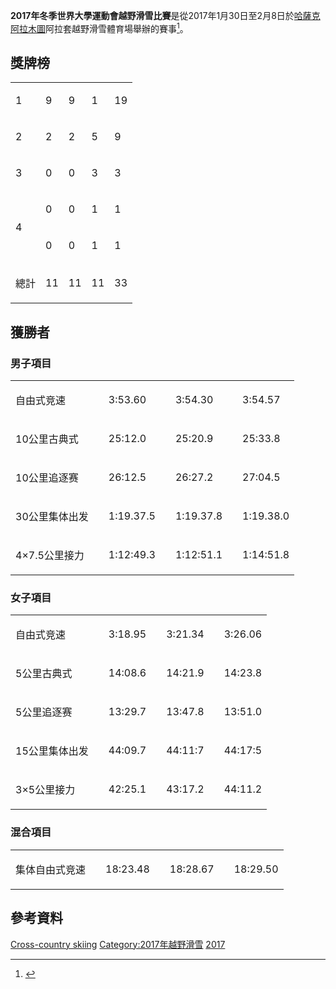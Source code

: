 {{Infobox Universiade event
| event = 越野滑雪
| games = 2017年冬季世界大學運動會
| image = [[File:Cross_country_skiing_pictogram.svg|100px]]
| venue = 阿拉套越野滑雪體育場
| dates = {{Start date|2017|1|30}} – {{Start date|2017|2|8}}
| competitors = 171
| nations = 28
| teams = 
| governing_body = 
| win_value =
| gold = 
| goldNOC = 
| silver = 
| silverNOC = 
| bronze = 
| bronzeNOC = 
| prev = [[2015年冬季世界大學運動會越野滑雪比賽|2015]]
| next = [[2019年冬季世界大學運動會越野滑雪比賽|2019]]
}}
'''2017年冬季世界大學運動會越野滑雪比賽'''是從2017年1月30日至2月8日於[[哈薩克|哈薩克]][[阿拉木圖|阿拉木圖]]阿拉套越野滑雪體育場舉辦的賽事<ref>{{cite web|url=https://almaty2017.com/universiade/kinds-of-sport/cross-country-skiing|title=Cross-country skiing|publisher=almaty2017.com|accessdate=2017-01-31|deadurl=yes|archiveurl=https://web.archive.org/web/20170130104508/https://almaty2017.com/universiade/kinds-of-sport/cross-country-skiing|archivedate=2017-01-30}}</ref>。

== 獎牌榜 ==
{| {{RankedMedalTable}}
|- 
| 1 || align=left | {{flagIOC2|RUS|2017年冬季世界大學運動會}} || 9 || 9 || 1 || 19
|- bgcolor=#ccccff
| 2 || align=left | {{flagIOC2|KAZ|2017年冬季世界大學運動會}} || 2 || 2 || 5 || 9
|- 
| 3 || align=left | {{flagIOC2|FRA|2017年冬季世界大學運動會}} || 0 || 0 || 3 || 3
|- 
| rowspan=2|4 || align=left | {{flagIOC2|ARM|2017年冬季世界大學運動會}} || 0 || 0 || 1 || 1
|- 
| align=left | {{flagIOC2|CZE|2017年冬季世界大學運動會}} || 0 || 0 || 1 || 1
|-
! colspan=2 | 總計 || 11 || 11 || 11 || 33
|}

== 獲勝者 ==
=== 男子項目 ===
{| {{MedalistTable|type=项目|columns=2}}
|-
| 自由式竞速
|{{flagIOC2medalist|[[Ivan_Lyuft|Ivan Lyuft]]|KAZ|2017年冬季世界大學運動會}} || 3:53.60
|{{flagIOC2medalist|[[Vladimir_Frolov|Vladimir Frolov]]|RUS|2017年冬季世界大學運動會}} || 3:54.30
|{{flagIOC2medalist|[[Egor_Berezin|Egor Berezin]]|RUS|2017年冬季世界大學運動會}} || 3:54.57
|-
| 10公里古典式
|{{flagIOC2medalist|[[Valeriy_Gontar|Valeriy Gontar]]|RUS|2017年冬季世界大學運動會}} || 25:12.0
|{{flagIOC2medalist|[[Dmitriy_Rostovtsev|Dmitriy Rostovtsev]]|RUS|2017年冬季世界大學運動會}} || 25:20.9
|{{flagIOC2medalist|[[Alexandre_Pouye|Alexandre Pouye]]|FRA|2017年冬季世界大學運動會}} || 25:33.8
|-
| 10公里追逐赛
|{{flagIOC2medalist|[[Dmitriy_Rostovtsev|Dmitriy Rostovtsev]]|RUS|2017年冬季世界大學運動會}} || 26:12.5
|{{flagIOC2medalist|[[Valeriy_Gontar|Valeriy Gontar]]|RUS|2017年冬季世界大學運動會}} || 26:27.2
|{{flagIOC2medalist|[[Sergey_Mikayelyan|Sergey Mikayelyan]]|ARM|2017年冬季世界大學運動會}} || 27:04.5
|-
| 30公里集体出发
|{{flagIOC2medalist|[[Dmitriy_Rostovtsev|Dmitriy Rostovtsev]]|RUS|2017年冬季世界大學運動會}} || 1:19.37.5
|{{flagIOC2medalist|[[Valeriy_Gontar|Valeriy Gontar]]|RUS|2017年冬季世界大學運動會}} || 1:19.37.8
|{{flagIOC2medalist|[[Sergey_Malychev|Sergey Malychev]]|KAZ|2017年冬季世界大學運動會}} ||1:19.38.0
|-
| 4×7.5公里接力
|{{flagIOC2team|RUS|2017年冬季世界大學運動會}} || 1:12:49.3
|{{flagIOC2team|KAZ|2017年冬季世界大學運動會}} || 1:12:51.1
|{{flagIOC2team|CZE|2017年冬季世界大學運動會}} || 1:14:51.8
|}

=== 女子項目 ===
{| {{MedalistTable|type=项目|columns=2}}
|-
| 自由式竞速
|{{flagIOC2medalist|[[Maria_Davydenkova|Maria Davydenkova]]|RUS|2017年冬季世界大學運動會}} || 3:18.95
|{{flagIOC2medalist|[[Lilia_Vasilieva|Lilia Vasilieva]]|RUS|2017年冬季世界大學運動會}} || 3:21.34
|{{flagIOC2medalist|[[Anna_Stoyan|Anna Stoyan]]|KAZ|2017年冬季世界大學運動會}} || 3:26.06
|-
| 5公里古典式
|{{flagIOC2medalist|[[Lilia_Vasilieva|Lilia Vasilieva]]|RUS|2017年冬季世界大學運動會}} || 14:08.6
|{{flagIOC2medalist|[[Anna_Nechaevskaya|Anna Nechaevskaya]]|RUS|2017年冬季世界大學運動會}} || 14:21.9
|{{flagIOC2medalist|[[Anna_Shevchenko|Anna Shevchenko]]|KAZ|2017年冬季世界大學運動會}} || 14:23.8
|-
| 5公里追逐赛
|{{flagIOC2medalist|[[Anna_Nechaevskaya|Anna Nechaevskaya]]|RUS|2017年冬季世界大學運動會}} || 13:29.7
|{{flagIOC2medalist|[[Lilia_Vasilieva|Lilia Vasilieva]]|RUS|2017年冬季世界大學運動會}} || 13:47.8
|{{flagIOC2medalist|[[Anna_Shevchenko|Anna Shevchenko]]|KAZ|2017年冬季世界大學運動會}} || 13:51.0
|-
| 15公里集体出发
|{{flagIOC2medalist|[[Lilia_Vasilieva|Lilia Vasilieva]]|RUS|2017年冬季世界大學運動會}} || 44:09.7
|{{flagIOC2medalist|[[Anna_Nechaevskaya|Anna Nechaevskaya]]|RUS|2017年冬季世界大學運動會}} || 44:11:7
|{{flagIOC2medalist|[[Anna_Shevchenko|Anna Shevchenko]]|KAZ|2017年冬季世界大學運動會}} || 44:17:5
|-
| 3×5公里接力
|{{flagIOC2team|RUS|2017年冬季世界大學運動會}} || 42:25.1
|{{flagIOC2team|KAZ|2017年冬季世界大學運動會}} || 43:17.2
|{{flagIOC2team|FRA|2017年冬季世界大學運動會}} || 44:11.2
|}

=== 混合項目 ===
{| {{MedalistTable|type=项目|columns=2}}
|-
| 集体自由式竞速
|{{flagIOC2team|KAZ|2017年冬季世界大學運動會}} || 18:23.48
|{{flagIOC2team|RUS|2017年冬季世界大學運動會}} || 18:28.67 
|{{flagIOC2team|FRA|2017年冬季世界大學運動會}} || 18:29.50
|}

== 參考資料 ==
{{reflist}}

{{2017年冬季世界大學運動會比賽項目}}

{{DEFAULTSORT:Cross-country skiing At The 2017 Winter Universiade}}
[[Category:2017年冬季世界大學運動會|Cross-country skiing]]
[[Category:2017年越野滑雪|Category:2017年越野滑雪]]
[[Category:冬季世界大學運動會越野滑雪比賽|2017]]